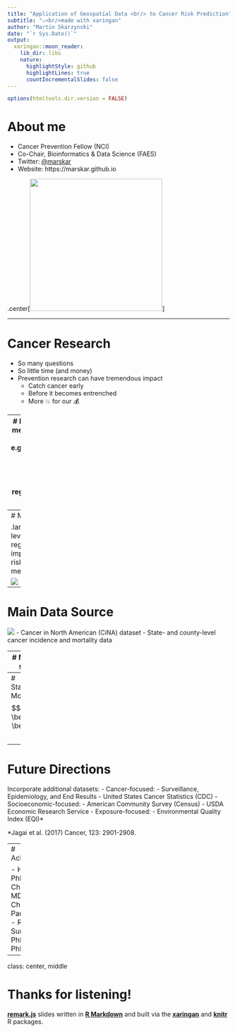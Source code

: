 ```yaml
---
title: "Application of Geospatial Data <br/> to Cancer Risk Prediction"
subtitle: "⚔<br/>made with xaringan"
author: "Martin Skarzynski"
date: "`r Sys.Date()`"
output:
  xaringan::moon_reader:
    lib_dir: libs
    nature:
      highlightStyle: github
      highlightLines: true
      countIncrementalSlides: false
---
```


<style type="text/css">
.remark-slide-content {
    font-size: 28px;
    padding: 1em 4em 1em 4em;
}
.large { font-size: 130% }
.remark-slide-number {
  display: none;
}
</style>


```r
options(htmltools.dir.version = FALSE)
```
# About me

- Cancer Prevention Fellow (NCI)
- Co-Chair, Bioinformatics & Data Science (FAES)
- Twitter: [@marskar](https://twitter.com/marskar)
- Website: https://marskar.github.io

.center[<img src='https://pbs.twimg.com/profile_images/1031975007214346245/vp0tsDy5_400x400.jpg' width='300px'></img>]

---

# Cancer Research
- So many questions
- So little time (and money)
- Prevention research can have tremendous impact
    - Catch cancer early
    - Before it becomes entrenched
    - More 💥 for our 💰


---
# Data Collection methods
- Active
    - e.g. Observational Studies
    - Expensive
- Passive
    - e.g. Cancer registry
    - More 💥 for our 💰

Common challenges:
- Data access
- Combining data from various sources
- Integrating data into risk predition models

---
# Main question

.large[How can we leverage cancer registry data to improve cancer risk prediction methods?]

![](https://20tqtx36s1la18rvn82wcmpn-wpengine.netdna-ssl.com/wp-content/uploads/2018/04/vpr-2.png)


---
# Main Data Source

![](https://20tqtx36s1la18rvn82wcmpn-wpengine.netdna-ssl.com/wp-content/uploads/2016/10/naaccr-logo-1.png)
- Cancer in North American (CiNA) dataset
- State- and county-level cancer incidence and mortality data


---
# Money slide

Map of the US with distribution of cancer risk.
![](https://mgimond.github.io/ES218/Week12a_files/figure-html/unnamed-chunk-32-1.png)

---
# Statistical Model
$$ \Huge \beta_0 + \beta_1 x $$

---
# Future Directions

Incorporate additional datasets:
- Cancer-focused:
    - Surveillance, Epidemiology, and End Results
    - United States Cancer Statistics (CDC)
- Socioeconomic-focused:
    - American Community Survey (Census)
    - USDA Economic Research Service
- Exposure-focused:
    - Environmental Quality Index (EQI)*

*Jagai et al. (2017) Cancer, 123: 2901-2908.

---
# Acknowledgement

- Hormuzd Katki, PhD (preceptor)
- Christine Berg, MD
- Anil Chaturvedi, PhD
- Paul Pinsky, PhD
- Ronald M. Summers, MD, PhD
- Li Cheung, PhD

---

class: center, middle

# Thanks for listening!

[**remark.js**](https://remarkjs.com) slides written in [**R Markdown**](https://rmarkdown.rstudio.com) and built via the [**xaringan**](https://github.com/yihui/xaringan) and [**knitr**](http://yihui.name/knitr) R packages.

